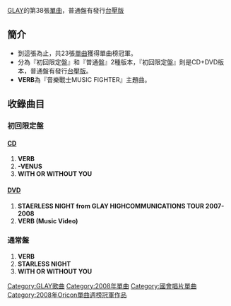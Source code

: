 {{Infobox Single
| Name           = VERB
| Artist         = [[GLAY|GLAY]]
| Album          = [[THE_GREAT_VACATION_VOL.1_〜SUPER_BEST_OF_GLAY〜|THE GREAT VACATION VOL.1 〜SUPER BEST OF GLAY〜]]
| A-side         = 
| B-side         = 
| Released       = 2008年6月11日
| Format         = 
| Recorded       = 
| Genre          = [[J-POP|J-POP]]
| Length         = 13分46秒（通常盤）<br />13分13秒（初回限定盤）
| Label          = [[Capitol_Records|Capitol Records]]
| Writer         = 
| Producer       = 
| Certification  = 黃金（[[日本唱片協會|日本唱片協會]]）
| Chart position = 當週排行第1名（[[ORICON|ORICON]]）
*2008年年度第58名（ORICON）
| Last single    = [[STARLESS_NIGHT/-VENUS/SORRY_LOVE_(HIGHCOMMUNICATIONS_2007-2008_Live_Ver.)|STARLESS NIGHT／-VENUS／SORRY LOVE (HIGHCOMMUNICATIONS 2007-2008 Live Ver.)]]<br />（2008年）
| This single    = '''VERB'''<br />（2008年）
| Next single    = [[紅與黑的MATADORA／尋找I_LOVE_YOU|紅與黑的MATADORA／尋找I LOVE YOU]]<br />（2008年）
}}
[[GLAY|GLAY]]的第38張[[單曲|單曲]]，普通盤有發行[[台壓版|台壓版]]

== 簡介 ==
*到這張為止，共23張[[單曲|單曲]]獲得單曲榜冠軍。
*分為『初回限定盤』和『普通盤』2種版本，『初回限定盤』則是CD+DVD版本，普通盤有發行[[台壓版|台壓版]]。
*'''VERB'''為『音樂戰士MUSIC FIGHTER』主題曲。

== 收錄曲目 ==
=== 初回限定盤 ===
==== [[CD|CD]] ====
#'''VERB'''
#'''-VENUS'''
#'''WITH OR WITHOUT YOU'''

==== [[DVD|DVD]] ====
#'''STAERLESS NIGHT from GLAY HIGHCOMMUNICATIONS TOUR 2007-2008'''
#'''VERB (Music Video)'''

=== 通常盤 ===
#'''VERB'''
#'''STARLESS NIGHT'''
#'''WITH OR WITHOUT YOU'''

{{Oricon單曲週榜冠軍 (2008年)|2008年6月23日}}

[[Category:GLAY歌曲|Category:GLAY歌曲]]
[[Category:2008年單曲|Category:2008年單曲]]
[[Category:國會唱片單曲|Category:國會唱片單曲]]
[[Category:2008年Oricon單曲週榜冠軍作品|Category:2008年Oricon單曲週榜冠軍作品]]